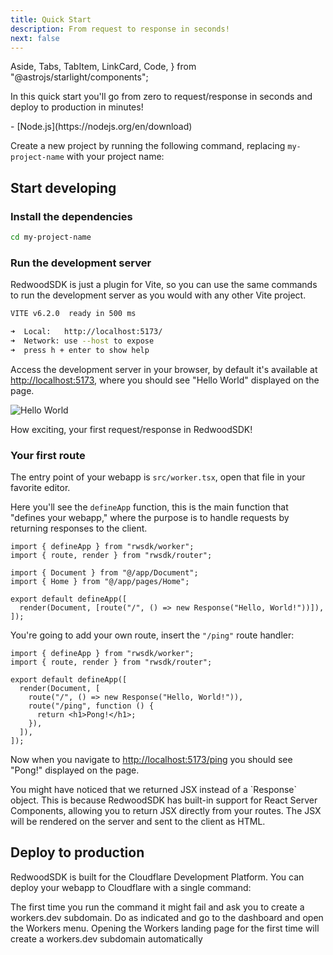 ```yaml
---
title: Quick Start
description: From request to response in seconds!
next: false
---
```


  Aside,
  Tabs,
  TabItem,
  LinkCard,
  Code,
} from "@astrojs/starlight/components";


In this quick start you'll go from zero to request/response in seconds and deploy to production in minutes!

<Aside type="note" title="System requirements">
  - [Node.js](https://nodejs.org/en/download)
</Aside>

Create a new project by running the following command, replacing `my-project-name` with your project name:

<PackageManagers
  type="dlx"
  pkg="create-rwsdk"
  args="my-project-name"
/>

## Start developing

### Install the dependencies

```bash frame="none" showLineNumbers=false
cd my-project-name
```

<PackageManagers
  type="install"
/>

### Run the development server

RedwoodSDK is just a plugin for Vite, so you can use the same commands to run the development server as you would with any other Vite project.

<PackageManagers
  frame="none"
  type="run"
  args="dev"
/>

```bash frame="none" showLineNumbers=false
VITE v6.2.0  ready in 500 ms

➜  Local:   http://localhost:5173/
➜  Network: use --host to expose
➜  press h + enter to show help
```

Access the development server in your browser, by default it's available at [http://localhost:5173](http://localhost:5173),
where you should see "Hello World" displayed on the page.

![Hello World](./images/hello-world.png)

How exciting, your first request/response in RedwoodSDK!

### Your first route

The entry point of your webapp is `src/worker.tsx`, open that file in your favorite editor.

Here you'll see the `defineApp` function, this is the main function that "defines your webapp," where the purpose is to handle requests by returning responses to the client.

```tsx title="src/worker.tsx" showLineNumbers=false "defineApp"
import { defineApp } from "rwsdk/worker";
import { route, render } from "rwsdk/router";

import { Document } from "@/app/Document";
import { Home } from "@/app/pages/Home";

export default defineApp([
  render(Document, [route("/", () => new Response("Hello, World!"))]),
]);
```

You're going to add your own route, insert the `"/ping"` route handler:

```tsx title="src/worker.tsx" ins={7-9} showLineNumbers=false
import { defineApp } from "rwsdk/worker";
import { route, render } from "rwsdk/router";

export default defineApp([
  render(Document, [
    route("/", () => new Response("Hello, World!")),
    route("/ping", function () {
      return <h1>Pong!</h1>;
    }),
  ]),
]);
```

Now when you navigate to [http://localhost:5173/ping](http://localhost:5173/ping) you should see "Pong!" displayed on the page.

<Aside type="tip">
  You might have noticed that we returned JSX instead of a `Response` object.
  This is because RedwoodSDK has built-in support for React Server Components,
  allowing you to return JSX directly from your routes. The JSX will be rendered
  on the server and sent to the client as HTML.
</Aside>

## Deploy to production

RedwoodSDK is built for the Cloudflare Development Platform. You can deploy your webapp to Cloudflare with a single command:

<PackageManagers
  frame="none"
  type="run"
  args="release"
/>

The first time you run the command it might fail and ask you to create a workers.dev subdomain. Do as indicated and go to the dashboard and open the
  Workers menu. Opening the Workers landing page for the first time will create a workers.dev
  subdomain automatically

<LinkCard
  title="What's next?"
  description="Learn everything you need to know to build webapps with Redwood!"
  href="/core/overview"
/>
